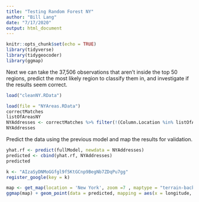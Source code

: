 ```yaml
---
title: "Testing Random Forest NY"
author: "Bill Lang"
date: "7/17/2020"
output: html_document
---
```


```r
knitr::opts_chunk$set(echo = TRUE)
library(tidyverse)
library(tidygeocoder)
library(ggmap)
```


Next we can take the 37,506 observations that aren't inside the top 50 regions, predict the most likely region to classify them in, and investigate if the results seem correct.

```r
load("cleanNY.RData")
```

```r
load(file = "NYAreas.RData")
correctMatches
listOfAreasNY
NYAddresses <- correctMatches %>% filter(!(Column.Location %in% listOfAreasNY))
NYAddresses
```

Predict the data using the previous model and map the results for validation. 

```r
yhat.rf <- predict(fullModel, newdata = NYAddresses)
predicted <- cbind(yhat.rf, NYAddresses)
predicted
```


```r
k <- "AIzaSyDNMoGGfgl9f5KtGCnp9BegNb7ZDqPu7gg"
register_google(key = k)
```


```r
map <- get_map(location = 'New York', zoom =7 , maptype = "terrain-background", source = 'google', color = 'color')
ggmap(map) + geom_point(data = predicted, mapping = aes(x = longitude, y = latitude, color = factor(yhat.rf)), size = 1)+ theme(legend.position = "none")
```






